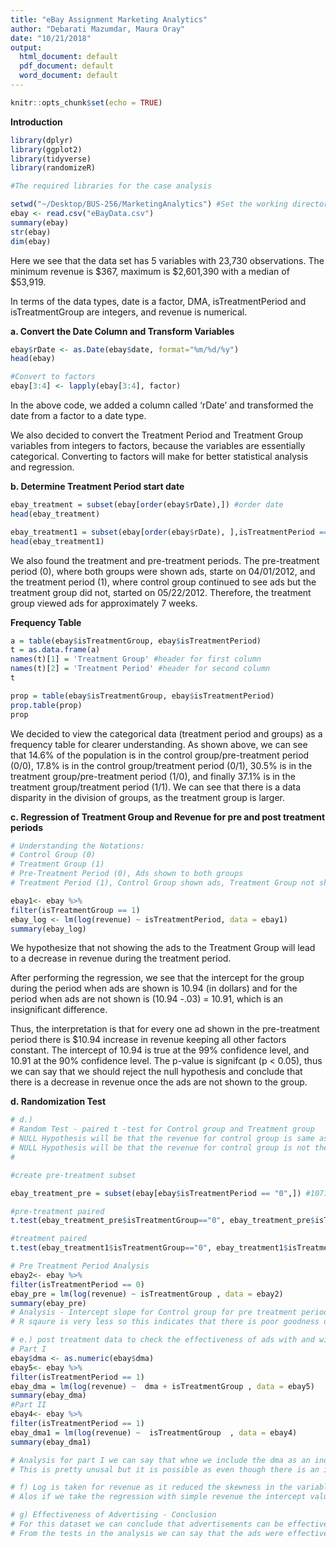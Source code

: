 ```yaml
---
title: "eBay Assignment Marketing Analytics"
author: "Debarati Mazumdar, Maura Oray"
date: "10/21/2018"
output:
  html_document: default
  pdf_document: default
  word_document: default
---
```


```r
knitr::opts_chunk$set(echo = TRUE)
```

**Introduction**

```r

library(dplyr)
library(ggplot2)
library(tidyverse)
library(randomizeR)

#The required libraries for the case analysis

```


```r

setwd("~/Desktop/BUS-256/MarketingAnalytics") #Set the working directory for easier collaboration
ebay <- read.csv("eBayData.csv")
summary(ebay)
str(ebay)
dim(ebay)

```
Here we see that the data set has 5 variables with 23,730 observations. The minimum revenue is $367, maximum is $2,601,390 with a median of $53,919. 

In terms of the data types, date is a factor, DMA, isTreatmentPeriod and isTreatmentGroup are integers, and revenue is numerical.

**a. Convert the Date Column and Transform Variables**
```r

ebay$rDate <- as.Date(ebay$date, format="%m/%d/%y") 
head(ebay)

#Convert to factors
ebay[3:4] <- lapply(ebay[3:4], factor)

```
In the above code, we added a column called 'rDate' and transformed the date from a factor to a date type.

We also decided to convert the Treatment Period and Treatment Group variables from integers to factors, because the variables are essentially categorical. Converting to factors will make for better statistical analysis and regression.

**b. Determine Treatment Period start date**
```r

ebay_treatment = subset(ebay[order(ebay$rDate),]) #order date
head(ebay_treatment)

ebay_treatment1 = subset(ebay[order(ebay$rDate), ],isTreatmentPeriod == "1") #13,020 observations 
head(ebay_treatment1)

```
We also found the treatment and pre-treatment periods. The pre-treatment period (0), where both groups were shown ads, starte on 04/01/2012, and the treatment period (1), where control group continued to see ads but the treatment group did not, started on 05/22/2012. Therefore, the treatment group viewed ads for approximately 7 weeks. 

**Frequency Table**
```r

a = table(ebay$isTreatmentGroup, ebay$isTreatmentPeriod)
t = as.data.frame(a)
names(t)[1] = 'Treatment Group' #header for first column
names(t)[2] = 'Treatment Period' #header for second column
t

prop = table(ebay$isTreatmentGroup, ebay$isTreatmentPeriod)
prop.table(prop)
prop

```
We decided to view the categorical data (treatment period and groups) as a frequency table for clearer understanding. As shown above, we can see that 14.6% of the population is in the control group/pre-treatment period (0/0), 17.8% is in the control group/treatment period (0/1), 30.5% is in the treatment group/pre-treatment period (1/0), and finally 37.1% is in the treatment group/treatment period (1/1). We can see that there is a data disparity in the division of groups, as the treatment group is larger.

**c. Regression of Treatment Group and Revenue for pre and post treatment periods**
```r

# Understanding the Notations:
# Control Group (0)
# Treatment Group (1)
# Pre-Treatment Period (0), Ads shown to both groups
# Treatment Period (1), Control Group shown ads, Treatment Group not shown ads

ebay1<- ebay %>%
filter(isTreatmentGroup == 1) 
ebay_log <- lm(log(revenue) ~ isTreatmentPeriod, data = ebay1)
summary(ebay_log)

```
We hypothesize that not showing the ads to the Treatment Group will lead to a decrease in revenue during the treatment period.

After performing the regression, we see that the intercept for the group during the period when ads are shown is 10.94 (in dollars) and for the period when ads are not shown is (10.94 -.03) = 10.91, which is an insignificant difference. 

Thus, the interpretation is that for every one ad shown in the pre-treatment period there is $10.94 increase in revenue keeping all other factors constant. The intercept of 10.94 is true at the 99% confidence level, and 10.91 at the 90% confidence level. The p-value is signifcant (p < 0.05), thus we can say that we should reject the null hypothesis and conclude that there is a decrease in revenue once the ads are not shown to the group.

**d. Randomization Test**
```r
# d.)
# Random Test - paired t -test for Control group and Treatment group 
# NULL Hypothesis will be that the revenue for control group is same as treatment group for pre treatment period 
# NULL Hypothesis will be that the revenue for control group is not the  same as treatment group for treatment period 
# 

#create pre-treatment subset

ebay_treatment_pre = subset(ebay[ebay$isTreatmentPeriod == "0",]) #10710 observations

#pre-treatment paired
t.test(ebay_treatment_pre$isTreatmentGroup=="0", ebay_treatment_pre$isTreatmentGroup=="1", paired = TRUE)

#treatment paired
t.test(ebay_treatment1$isTreatmentGroup=="0", ebay_treatment1$isTreatmentGroup=="1", paired = TRUE) 

# Pre Treatment Period Analysis 
ebay2<- ebay %>%
filter(isTreatmentPeriod == 0)
ebay_pre = lm(log(revenue) ~ isTreatmentGroup , data = ebay2)
summary(ebay_pre)
# Analysis - Intercept slope for Control group for pre treatment period is 10.96 and for Treatment group is slightly less (10.96 - 0.01) = 10.95 , thus for every ad shown to control group & treatment group there is a $10.96 earn in sales.Now we check p value which is >0.05 and this means that NULL is significant and thus we accept NULL.
# R sqaure is very less so this indicates that there is poor goodness of fit, indicating that the values are pretty scattered and do not fall on the regression slope line.

```

```r
# e.) post treatment data to check the effectiveness of ads with and without DMA
# Part I 
ebay$dma <- as.numeric(ebay$dma)
ebay5<- ebay %>%
filter(isTreatmentPeriod == 1)
ebay_dma = lm(log(revenue) ~  dma + isTreatmentGroup , data = ebay5)
summary(ebay_dma)
#Part II
ebay4<- ebay %>%
filter(isTreatmentPeriod == 1)
ebay_dma1 = lm(log(revenue) ~  isTreatmentGroup  , data = ebay4)
summary(ebay_dma1)

# Analysis for part I we can say that whne we include the dma as an independent variable, we observe the intercept for Control group is (12.31-0.002) and for treatment group is ( 12.31 -.007), which indicates that there is no signifiacnt differnce with dma as a factor.Now when we observe p value <0.05 , thus NULL is not significant and we have to reject NULL.
# This is pretty unusal but it is possible as even though there is an insignificant difference , this can multiply to a larger value when the population for the groups increase.
```

```r
# f) Log is taken for revenue as it reduced the skewness in the variables and the results. If we observe the min  is $367 and max value of revenue is $ 2601390. Thus we see a huge band and chances of data being skewed is likely. 
# Alos if we take the regression with simple revenue the intercept value is very large and the p value is very large . This tends the analysis to be incorrect.

# g) Effectiveness of Advertising - Conclusion  
# For this dataset we can conclude that advertisements can be effective in increasing sales for a company but the sample chosen for the ads should be the correct representation of the total population. 
# From the tests in the analysis we can say that the ads were effective and customer actually got influenced in buying the product/ service. The Control group also tells us the exact sample of data and as a company we can study the consumer behaviour and profile such customers as "people with similar buying patterns"

```


